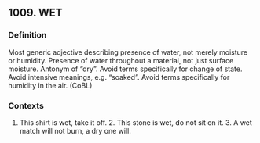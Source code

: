 ## 1009. WET
### Definition
Most generic adjective describing presence of water, not merely moisture or humidity. Presence of water throughout a material, not just surface moisture. Antonym of "dry". Avoid terms specifically for change of state. Avoid intensive meanings, e.g. "soaked". Avoid terms specifically for humidity in the air. (CoBL)

### Contexts
1. This shirt is wet, take it off. 2. This stone is wet, do not sit on it. 3. A wet match will not burn, a dry one will.

